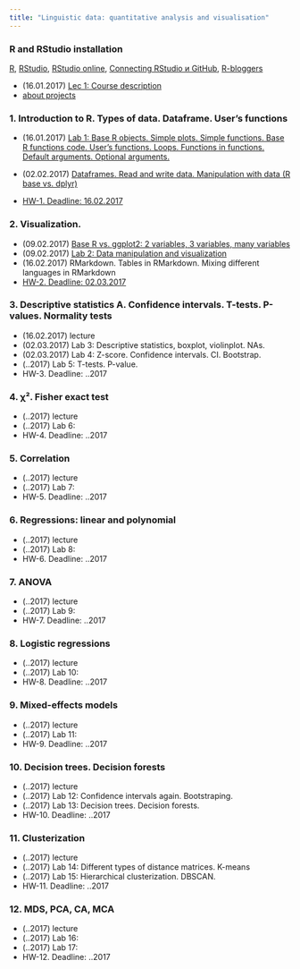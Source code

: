 ```yaml
---
title: "Linguistic data: quantitative analysis and visualisation"
---
```


### R and RStudio installation
[R](https://www.r-project.org/), [RStudio](https://www.rstudio.com/products/rstudio/download/#download), [RStudio online](https://www.rollapp.com/app/rstudio), [Connecting RStudio и GitHub](http://happygitwithr.com/rstudio-git-github.html), [R-bloggers](https://www.r-bloggers.com/)

* (16.01.2017)	[Lec 1: Course description](https://agricolamz.github.io/2017-MAG_R_course/Lec_1_Course_description.html)
* [about projects](https://github.com/agricolamz/2017-MAG_R_course/raw/master/projects.pdf)

### 1. Introduction to R. Types of data. Dataframe. User's functions
* (16.01.2017)	[Lab 1: Base R objects. Simple plots. Simple functions. Base R functions code. User’s functions. Loops. Functions in functions. Default arguments. Optional arguments.](https://agricolamz.github.io/2017-MAG_R_course/Lab_1.html)
* (02.02.2017)	[Dataframes. Read and write data. Manipulation with data (R base vs. dplyr)](https://agricolamz.github.io/2017-MAG_R_course/Lec_2_Data_manipulation_and_visualization.html)

* [HW-1. Deadline: 16.02.2017](https://docs.google.com/forms/d/e/1FAIpQLSduc-FdDJHD171GhxQlVYlHfdvDXVpGh9b1rXpw0WcdE61ZFQ/viewform)

### 2. Visualization.

*	(09.02.2017) [Base R vs. ggplot2: 2 variables, 3 variables, many variables](https://agricolamz.github.io/2017-MAG_R_course/Lec_2_Data_manipulation_and_visualization.html)
* (09.02.2017) [Lab 2: Data manipulation and visualization](https://agricolamz.github.io/2017-MAG_R_course/Lab_1.html)
* (16.02.2017) RMarkdown. Tables in RMarkdown. Mixing different languages in RMarkdown
* [HW-2. Deadline: 02.03.2017](https://docs.google.com/forms/d/1ZsJAllHbkdVjr7kDybEEgws2V99gAraWqRyn1KBV-Sk/edit)

### 3. Descriptive statistics A. Confidence intervals. T-tests. P-values. Normality tests
* (16.02.2017)	lecture
* (02.03.2017)	Lab 3: Descriptive statistics, boxplot, violinplot. NAs.
* (02.03.2017)	Lab 4: Z-score. Confidence intervals. CI. Bootstrap.
* (..2017) Lab 5: T-tests. P-value.
* HW-3. Deadline: ..2017

### 4. χ². Fisher exact test

* (..2017) lecture
* (..2017) Lab 6:
* HW-4. Deadline: ..2017
																									
### 5. Correlation																									

* (..2017) lecture
* (..2017) Lab 7:
* HW-5. Deadline: ..2017

### 6. Regressions: linear and polynomial															
* (..2017) lecture
* (..2017) Lab 8:
* HW-6. Deadline: ..2017
																									
### 7. ANOVA																									

* (..2017) lecture
* (..2017) Lab 9:
* HW-7. Deadline: ..2017

### 8. Logistic regressions

* (..2017) lecture
* (..2017) Lab 10:
* HW-8. Deadline: ..2017

### 9. Mixed-effects models																						
* (..2017) lecture
* (..2017) Lab 11:
* HW-9. Deadline: ..2017

### 10. Decision trees. Decision forests															
* (..2017) lecture
* (..2017) Lab 12: Confidence intervals again. Bootstraping.
* (..2017) Lab 13: Decision trees. Decision forests.
* HW-10. Deadline: ..2017

### 11. Clusterization

* (..2017) lecture
* (..2017) Lab 14: Different types of distance matrices. K-means
* (..2017) Lab 15: Hierarchical clusterization. DBSCAN.
* HW-11. Deadline: ..2017

### 12. MDS, PCA, CA, MCA

* (..2017) lecture
* (..2017) Lab 16:
* (..2017) Lab 17:
* HW-12. Deadline: ..2017